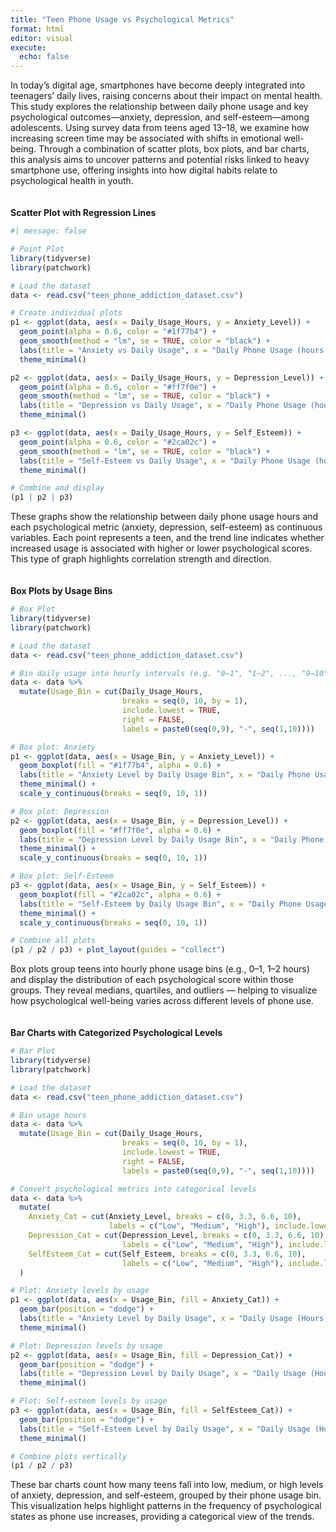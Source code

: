 ```yaml
---
title: "Teen Phone Usage vs Psychological Metrics"
format: html
editor: visual
execute: 
  echo: false
---
```


In today's digital age, smartphones have become deeply integrated into teenagers' daily lives, raising concerns about their impact on mental health. This study explores the relationship between daily phone usage and key psychological outcomes—anxiety, depression, and self-esteem—among adolescents. Using survey data from teens aged 13–18, we examine how increasing screen time may be associated with shifts in emotional well-being. Through a combination of scatter plots, box plots, and bar charts, this analysis aims to uncover patterns and potential risks linked to heavy smartphone use, offering insights into how digital habits relate to psychological health in youth.
\
\
\
**Scatter Plot with Regression Lines**
```r
#| message: false

# Point Plot
library(tidyverse)
library(patchwork)

# Load the dataset
data <- read.csv("teen_phone_addiction_dataset.csv")

# Create individual plots
p1 <- ggplot(data, aes(x = Daily_Usage_Hours, y = Anxiety_Level)) +
  geom_point(alpha = 0.6, color = "#1f77b4") +
  geom_smooth(method = "lm", se = TRUE, color = "black") +
  labs(title = "Anxiety vs Daily Usage", x = "Daily Phone Usage (hours)", y = "Anxiety Level") +
  theme_minimal()

p2 <- ggplot(data, aes(x = Daily_Usage_Hours, y = Depression_Level)) +
  geom_point(alpha = 0.6, color = "#ff7f0e") +
  geom_smooth(method = "lm", se = TRUE, color = "black") +
  labs(title = "Depression vs Daily Usage", x = "Daily Phone Usage (hours)", y = "Depression Level") +
  theme_minimal()

p3 <- ggplot(data, aes(x = Daily_Usage_Hours, y = Self_Esteem)) +
  geom_point(alpha = 0.6, color = "#2ca02c") +
  geom_smooth(method = "lm", se = TRUE, color = "black") +
  labs(title = "Self-Esteem vs Daily Usage", x = "Daily Phone Usage (hours)", y = "Self-Esteem Score") +
  theme_minimal()

# Combine and display
(p1 | p2 | p3)
```
These graphs show the relationship between daily phone usage hours and each psychological metric (anxiety, depression, self-esteem) as continuous variables. Each point represents a teen, and the trend line indicates whether increased usage is associated with higher or lower psychological scores. This type of graph highlights correlation strength and direction.
\
\
\
**Box Plots by Usage Bins**
```r
# Box Plot
library(tidyverse)
library(patchwork)

# Load the dataset
data <- read.csv("teen_phone_addiction_dataset.csv")

# Bin daily usage into hourly intervals (e.g. "0–1", "1–2", ..., "9–10")
data <- data %>%
  mutate(Usage_Bin = cut(Daily_Usage_Hours, 
                         breaks = seq(0, 10, by = 1), 
                         include.lowest = TRUE,
                         right = FALSE,
                         labels = paste0(seq(0,9), "-", seq(1,10))))

# Box plot: Anxiety
p1 <- ggplot(data, aes(x = Usage_Bin, y = Anxiety_Level)) +
  geom_boxplot(fill = "#1f77b4", alpha = 0.6) +
  labs(title = "Anxiety Level by Daily Usage Bin", x = "Daily Phone Usage (hours)", y = "Anxiety Level") +
  theme_minimal() +
  scale_y_continuous(breaks = seq(0, 10, 1))

# Box plot: Depression
p2 <- ggplot(data, aes(x = Usage_Bin, y = Depression_Level)) +
  geom_boxplot(fill = "#ff7f0e", alpha = 0.6) +
  labs(title = "Depression Level by Daily Usage Bin", x = "Daily Phone Usage (hours)", y = "Depression Level") +
  theme_minimal() +
  scale_y_continuous(breaks = seq(0, 10, 1))

# Box plot: Self-Esteem
p3 <- ggplot(data, aes(x = Usage_Bin, y = Self_Esteem)) +
  geom_boxplot(fill = "#2ca02c", alpha = 0.6) +
  labs(title = "Self-Esteem by Daily Usage Bin", x = "Daily Phone Usage (hours)", y = "Self-Esteem Score") +
  theme_minimal() +
  scale_y_continuous(breaks = seq(0, 10, 1))

# Combine all plots
(p1 / p2 / p3) + plot_layout(guides = "collect")

```
Box plots group teens into hourly phone usage bins (e.g., 0–1, 1–2 hours) and display the distribution of each psychological score within those groups. They reveal medians, quartiles, and outliers — helping to visualize how psychological well-being varies across different levels of phone use.
\
\
\
**Bar Charts with Categorized Psychological Levels**
```r
# Bar Plot
library(tidyverse)
library(patchwork)

# Load the dataset
data <- read.csv("teen_phone_addiction_dataset.csv")

# Bin usage hours
data <- data %>%
  mutate(Usage_Bin = cut(Daily_Usage_Hours,
                         breaks = seq(0, 10, by = 1),
                         include.lowest = TRUE,
                         right = FALSE,
                         labels = paste0(seq(0,9), "-", seq(1,10))))

# Convert psychological metrics into categorical levels
data <- data %>%
  mutate(
    Anxiety_Cat = cut(Anxiety_Level, breaks = c(0, 3.3, 6.6, 10), 
                      labels = c("Low", "Medium", "High"), include.lowest = TRUE),
    Depression_Cat = cut(Depression_Level, breaks = c(0, 3.3, 6.6, 10), 
                         labels = c("Low", "Medium", "High"), include.lowest = TRUE),
    SelfEsteem_Cat = cut(Self_Esteem, breaks = c(0, 3.3, 6.6, 10), 
                         labels = c("Low", "Medium", "High"), include.lowest = TRUE)
  )

# Plot: Anxiety levels by usage
p1 <- ggplot(data, aes(x = Usage_Bin, fill = Anxiety_Cat)) +
  geom_bar(position = "dodge") +
  labs(title = "Anxiety Level by Daily Usage", x = "Daily Usage (Hours)", y = "Count", fill = "Anxiety") +
  theme_minimal()

# Plot: Depression levels by usage
p2 <- ggplot(data, aes(x = Usage_Bin, fill = Depression_Cat)) +
  geom_bar(position = "dodge") +
  labs(title = "Depression Level by Daily Usage", x = "Daily Usage (Hours)", y = "Count", fill = "Depression") +
  theme_minimal()

# Plot: Self-esteem levels by usage
p3 <- ggplot(data, aes(x = Usage_Bin, fill = SelfEsteem_Cat)) +
  geom_bar(position = "dodge") +
  labs(title = "Self-Esteem Level by Daily Usage", x = "Daily Usage (Hours)", y = "Count", fill = "Self-Esteem") +
  theme_minimal()

# Combine plots vertically
(p1 / p2 / p3)
```
These bar charts count how many teens fall into low, medium, or high levels of anxiety, depression, and self-esteem, grouped by their phone usage bin. This visualization helps highlight patterns in the frequency of psychological states as phone use increases, providing a categorical view of the trends.
